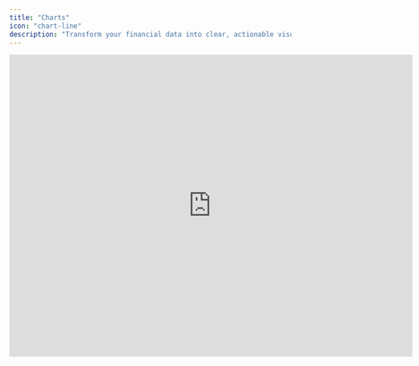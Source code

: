 ```yaml
---
title: "Charts"
icon: "chart-line"
description: "Transform your financial data into clear, actionable visualizations to identify trends and create comprehensive reports."
---
```


<iframe width="720" height="540" src="https://www.loom.com/embed/cca66cbe27e54416b362ada625d7d995?sid=f8cb63d5-3b19-4d8a-87ba-b53daa8e93ed" frameborder="0" webkitallowfullscreen mozallowfullscreen allowfullscreen />

## Overview

Charts help you transform complex financial data into clear, meaningful visualizations. Since charts are integrated with dashboards that are accessible to all users within your organization, you'll have a consistent view of your financial data across your team.

## Creating and Managing Charts

### Getting Started with Charts

Follow these steps to create your first chart:

1. Navigate to the Model view
2. Click "Charts" in the top navigation bar
3. Select your dashboard from the side drawer that appears
   - If you haven't created a dashboard yet, visit our [Dashboard documentation] for guidance

### Available Chart Types

You can choose from five powerful visualization options:

* Line charts - Perfect for tracking trends over time
* Column charts - Ideal for comparing discrete values
* Stacked column charts - Best for showing part-to-whole relationships
* Area charts - Excellent for visualizing volume changes
* Stacked area charts - Useful for displaying cumulative trends

### Creating Your Chart

Creating a chart is straightforward:

1. Select your preferred chart type
2. Drag relevant items from your model into the chart area:
   - Individual rows
   - Groups
   - Calculations
3. Your chart will automatically generate based on the selected data

<Tip>
  Dashboard settings control the date ranges for all charts within that dashboard. While individual chart date ranges aren't currently supported, you can create separate dashboards for different date ranges to maintain flexibility in your reporting.
</Tip>

### Version Comparison

Take advantage of Francis's version management capabilities to gain deeper insights:

1. Navigate to the *Sources* section of your chart
2. Compare your data with:
   - Previous model versions
   - Different date ranges
   - Built-in comparison options:
     * Latest forecast version for the year
     * Current period actuals
     * Previous year's actuals for the same period

This feature enables you to make informed decisions by comparing key metrics, such as reviewing your budgeted revenue against the latest forecast while considering recent accounting data.

### Adding Charts to Reports

Incorporate your charts into professional reports effortlessly:

1. When generating a PDF report, you'll see options to include specific charts
2. Select the charts you want to include in either:
   - Month-by-month reports
   - Budget variance analysis reports

Each chart you create can enhance your reporting capabilities, helping you communicate financial insights more effectively.

## [](https://docs.francis.app/guides/documentation/reporting/charts#basics)